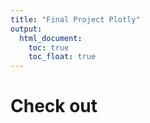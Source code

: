 ```yaml
---
title: "Final Project Plotly"
output: 
  html_document:
    toc: true
    toc_float: true
---
```


# Check out 
